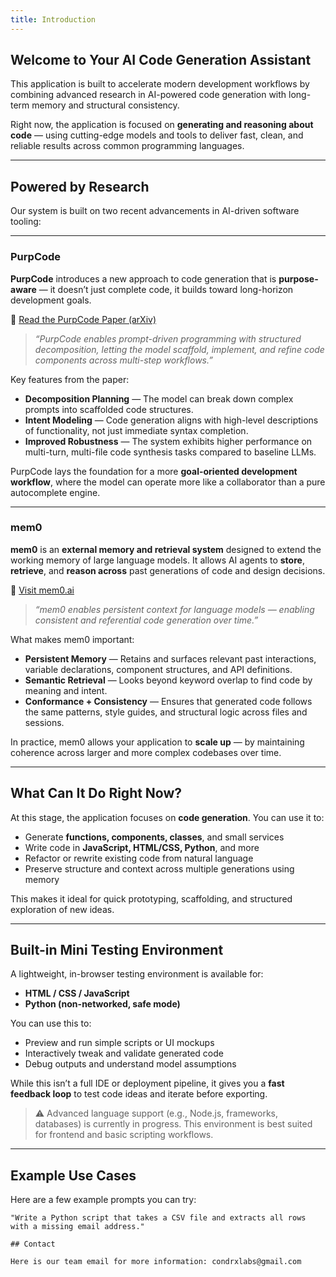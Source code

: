 ```yaml
---
title: Introduction
---
```



## Welcome to Your AI Code Generation Assistant

This application is built to accelerate modern development workflows by combining advanced research in AI-powered code generation with long-term memory and structural consistency.

Right now, the application is focused on **generating and reasoning about code** — using cutting-edge models and tools to deliver fast, clean, and reliable results across common programming languages.

---

## Powered by Research

Our system is built on two recent advancements in AI-driven software tooling:

---

### <AiOutlineCode /> PurpCode

**PurpCode** introduces a new approach to code generation that is **purpose-aware** — it doesn’t just complete code, it builds toward long-horizon development goals.

🔗 [Read the PurpCode Paper (arXiv)](https://arxiv.org/pdf/2507.19060) <FaExternalLinkAlt size="0.8em" />

> _“PurpCode enables prompt-driven programming with structured decomposition, letting the model scaffold, implement, and refine code components across multi-step workflows.”_

Key features from the paper:

- **Decomposition Planning** — The model can break down complex prompts into scaffolded code structures.
- **Intent Modeling** — Code generation aligns with high-level descriptions of functionality, not just immediate syntax completion.
- **Improved Robustness** — The system exhibits higher performance on multi-turn, multi-file code synthesis tasks compared to baseline LLMs.

PurpCode lays the foundation for a more **goal-oriented development workflow**, where the model can operate more like a collaborator than a pure autocomplete engine.

---

### <MdMemory /> mem0

**mem0** is an **external memory and retrieval system** designed to extend the working memory of large language models. It allows AI agents to **store**, **retrieve**, and **reason across** past generations of code and design decisions.

🔗 [Visit mem0.ai](https://mem0.ai) <FaExternalLinkAlt size="0.8em" />

> _“mem0 enables persistent context for language models — enabling consistent and referential code generation over time.”_

What makes mem0 important:

- **Persistent Memory** — Retains and surfaces relevant past interactions, variable declarations, component structures, and API definitions.
- **Semantic Retrieval** — Looks beyond keyword overlap to find code by meaning and intent.
- **Conformance + Consistency** — Ensures that generated code follows the same patterns, style guides, and structural logic across files and sessions.

In practice, mem0 allows your application to **scale up** — by maintaining coherence across larger and more complex codebases over time.

---

## What Can It Do Right Now?

At this stage, the application focuses on **code generation**. You can use it to:

- Generate **functions, components, classes**, and small services
- Write code in **JavaScript, HTML/CSS, Python**, and more
- Refactor or rewrite existing code from natural language
- Preserve structure and context across multiple generations using memory

This makes it ideal for quick prototyping, scaffolding, and structured exploration of new ideas.

---

## Built-in Mini Testing Environment

A lightweight, in-browser testing environment is available for:

- **HTML / CSS / JavaScript**  
- **Python (non-networked, safe mode)**

You can use this to:

- Preview and run simple scripts or UI mockups
- Interactively tweak and validate generated code
- Debug outputs and understand model assumptions

While this isn’t a full IDE or deployment pipeline, it gives you a **fast feedback loop** to test code ideas and iterate before exporting.

> ⚠️ Advanced language support (e.g., Node.js, frameworks, databases) is currently in progress. This environment is best suited for frontend and basic scripting workflows.

---

## Example Use Cases

Here are a few example prompts you can try:

```text
"Write a Python script that takes a CSV file and extracts all rows with a missing email address."

## Contact

Here is our team email for more information: condrxlabs@gmail.com